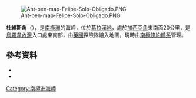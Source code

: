 [[Image:Ant-pen-map-Felipe-Solo-Obligado.PNG|thumb]]

{{coord|65|55|S|64|35|W|source:GNIS|display=title}}

'''杜維斯角'''（{{lang-en|Duyvis Point}}），是[[南極洲|南極洲]]的海岬，位於[[葛拉漢地|葛拉漢地]]，處於[[加西亞角|加西亞角]]東南面20公里，是[[烏羅韋內灣|烏羅韋內灣]]入口處東南部，由[[英國|英國]]探險隊繪入地圖，現時由[[南極條約體系|南極條約體系]]管理。

==參考資料==
*{{cite gnis | type = antarid | id = 4213| name = Duyvis Point | accessdate = 2012-02-21}}
*{{usgs-gazetteer|id=4213}}

{{DEFAULTSORT:Duyvis Point}}
[[Category:南極洲海岬|Category:南極洲海岬]]


{{GrahamCoast-geo-stub}}